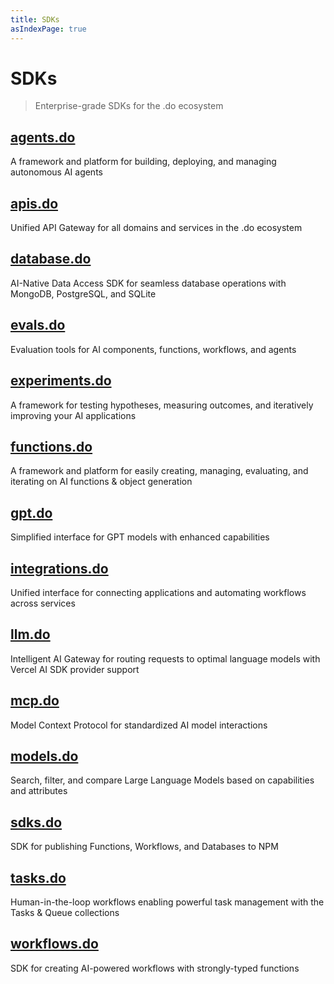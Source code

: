 ```yaml
---
title: SDKs
asIndexPage: true
---
```


# SDKs

> Enterprise-grade SDKs for the .do ecosystem

## [agents.do](agents.mdx)

A framework and platform for building, deploying, and managing autonomous AI agents

## [apis.do](apis.mdx)

Unified API Gateway for all domains and services in the .do ecosystem

## [database.do](database.mdx)

AI-Native Data Access SDK for seamless database operations with MongoDB, PostgreSQL, and SQLite

## [evals.do](evals.mdx)

Evaluation tools for AI components, functions, workflows, and agents

## [experiments.do](experiments.mdx)

A framework for testing hypotheses, measuring outcomes, and iteratively improving your AI applications

## [functions.do](functions.mdx)

A framework and platform for easily creating, managing, evaluating, and iterating on AI functions & object generation

## [gpt.do](gpt.mdx)

Simplified interface for GPT models with enhanced capabilities

## [integrations.do](integrations.mdx)

Unified interface for connecting applications and automating workflows across services

## [llm.do](llm.mdx)

Intelligent AI Gateway for routing requests to optimal language models with Vercel AI SDK provider support

## [mcp.do](mcp.mdx)

Model Context Protocol for standardized AI model interactions

## [models.do](models.mdx)

Search, filter, and compare Large Language Models based on capabilities and attributes

## [sdks.do](sdks.mdx)

SDK for publishing Functions, Workflows, and Databases to NPM

## [tasks.do](tasks.mdx)

Human-in-the-loop workflows enabling powerful task management with the Tasks & Queue collections

## [workflows.do](workflows.mdx)

SDK for creating AI-powered workflows with strongly-typed functions

